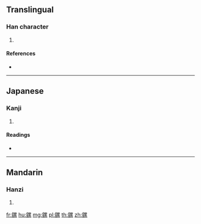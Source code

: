 {{character info/new}}
{{also|镙}}
==Translingual==

===Han character===
{{Han char|rn=167|rad=金|as=11|sn=19|four=86193|canj=CWVF}}

# {{defn|Han|sort=金11}}

====References====
* {{Han ref|kx=1319.160|dkj=40785|dj=1819.160|hdz=64249.030|uh=93CD|ud=37837|bh=C3F1|bd=50161}}

----

==Japanese==

===Kanji===
{{ja-kanji|grade=|rs=金11}}

# {{defn|lang=ja|sort=金11}}

====Readings====
* {{ja-readings|on=[[ら]] (ra)|kun=|nanori=}}

----

==Mandarin==

===Hanzi===
{{cmn-hanzi|sim=镙|pin=[[luó]] ([[luo2]])|wg=lo<sup>2</sup>}}

# {{defn|lang=cmn|sort=金11}}

[[fr:鏍]]
[[hu:鏍]]
[[mg:鏍]]
[[pl:鏍]]
[[th:鏍]]
[[zh:鏍]]
